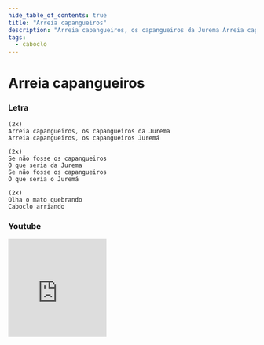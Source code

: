 ```yaml
---
hide_table_of_contents: true
title: "Arreia capangueiros"
description: "Arreia capangueiros, os capangueiros da Jurema Arreia capangueiros, os capangueiros Juremá Se não fosse os capangueiros O que seria da Jurema Se não fosse os capangueiros O que seria o Juremá Olha o mato quebrando Caboclo arriando"
tags:
  - caboclo
---
```


# Arreia capangueiros

### Letra

```text
(2x)
Arreia capangueiros, os capangueiros da Jurema
Arreia capangueiros, os capangueiros Juremá

(2x)
Se não fosse os capangueiros
O que seria da Jurema
Se não fosse os capangueiros
O que seria o Juremá

(2x)
Olha o mato quebrando
Caboclo arriando
```

### Youtube

<iframe
  width="200"
  height="200"
  src="https://www.youtube.com/embed/cfUYTiQHU-I"
  title="YouTube video player"
  frameborder="0"
  allow="accelerometer; autoplay; clipboard-write; encrypted-media; gyroscope; picture-in-picture; web-share"
  referrerpolicy="strict-origin-when-cross-origin"
  allowfullscreen
></iframe>